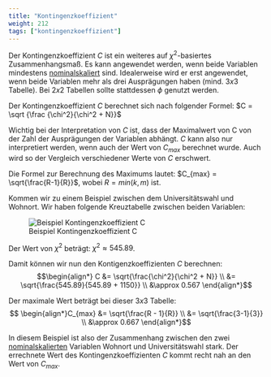 ```yaml
---
title: "Kontingenzkoeffizient"
weight: 212
tags: ["kontingenzkoeffizient"]
---
```


Der Kontingenzkoeffizient $C$ ist ein weiteres auf $\chi^2$-basiertes Zusammenhangsmaß. Es kann angewendet werden, wenn beide Variablen mindestens [nominalskaliert](../../../glossar/nominalskala.html) sind. Idealerweise wird er erst angewendet, wenn beide Variablen mehr als drei Ausprägungen haben (mind. $3x3$ Tabelle). Bei $2x2$ Tabellen sollte stattdessen $\phi$ genutzt werden. 

Der Kontingenzkoeffizient $C$ berechnet sich nach folgender Formel: $C = \sqrt {\frac {\chi^2}{\chi^2 + N}}$

Wichtig bei der Interpretation von $C$ ist, dass der Maximalwert von C von der Zahl der Ausprägungen der Variablen abhängt. $C$ kann also nur interpretiert werden, wenn auch der Wert von $C_{max}$ berechnet wurde. Auch wird so der Vergleich verschiedener Werte von $C$ erschwert. 

Die Formel zur Berechnung des Maximums lautet: $C_{max} = \sqrt{\frac{R-1}{R}}$, wobei $R = min(k,m)$ ist. 

Kommen wir zu einem Beispiel zwischen dem Universitätswahl und Wohnort. Wir haben folgende Kreuztabelle zwischen beiden Variablen:

![Beispiel Kontingenzkoeffizient C](../images/kontingenzC.png)

Der Wert von $\chi^2$ beträgt: $\chi^2  \approx 545.89$.

Damit können wir nun den Kontigenzkoeffizienten $C$ berechnen: 
$$\begin{align*} C &= \sqrt{\frac{\chi^2}{\chi^2 + N}} \\ &= \sqrt{\frac{545.89}{545.89 + 1150}} \\ &\approx 0.567 \end{align*}$$

Der maximale Wert beträgt bei dieser $3x3$ Tabelle: 
$$ \begin{align*}C_{max} &= \sqrt{\frac{R - 1}{R}} \\ &= \sqrt{\frac{3-1}{3}} \\ &\approx 0.667 \end{align*}$$

In diesem Beispiel ist also der Zusammenhang zwischen den zwei [nominalskalierten](../../../glossar/nominalskala/index.html) Variablen Wohnort und Universitätswahl stark. Der errechnete Wert des Kontingenzkoeffizienten $C$ kommt recht nah an den Wert von $C_{max}$.